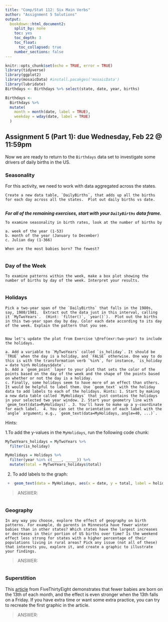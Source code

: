 ```yaml
---
title: "Comp/Stat 112: Six Main Verbs"
author: "Assignment 5 Solutions"
output:
  bookdown::html_document2:
    split_by: none
    toc: yes
    toc_depth: 3
    toc_float:
      toc_collapsed: true
    number_sections: false
---
```


```r
knitr::opts_chunk$set(echo = TRUE, error = TRUE)
library(tidyverse)
library(ggplot2)
library(mosaicData) #install.pacakges('mosaicData')
library(lubridate) 
Birthdays <- Birthdays %>% select(state, date, year, births)
```


```r
Birthdays <-
  Birthdays %>%
  mutate(
    month = month(date, label = TRUE),
    weekday = wday(date, label = TRUE)
  )
```

## Assignment 5 (Part 1): due Wednesday, Feb 22 @ 11:59pm {-}

Now we are ready to return to the `Birthdays` data set to investigate some drivers of daily births in the US.

### Seasonality {-}

For this activity, we need to work with data aggregated across the states.

```exercise
Create a new data table, `DailyBirths`, that adds up all the births for each day across all the states.  Plot out daily births vs date.

```

```r

```

***For all of the remaining exercises, start with your `DailyBirths` data frame.***

```exercise

To examine seasonality in birth rates, look at the number of births by

a. week of the year (1-53)
b. month of the year (January to December)
c. Julian day (1-366)

When are the most babies born? The fewest?

```

```r

```


### Day of the Week {-}

```exercise
To examine patterns within the week, make a box plot showing the number of births by day of the week. Interpret your results.

```


```r

```


### Holidays {-}

```exercise
Pick a two-year span of the `DailyBirths` that falls in the 1980s, say, 1980/1981.  Extract out the data just in this interval, calling it `MyTwoYears`.  (Hint: `filter()`, `year()`).  Plot out the births in this two-year span day by day. Color each date according to its day of the week. Explain the pattern that you see.

```

```r

```



```exercise
Now let's update the plot from Exercise \@ref(exr:two-year) to include the holidays.   

a. Add a variable to `MyTwoYears` called `is_holiday`. It should be `TRUE` when the day is a holiday, and `FALSE` otherwise. One way to do this is with the transformation verb `%in%`, for instance, `is_holiday = date %in% Holidays$date`.   
b. Add a `geom_point` layer to your plot that sets the color of the points based on the day of the week and the shape of the points based on whether or not the day is a holiday.   
c. Finally, some holidays seem to have more of an effect than others. It would be helpful to label them. Use `geom_text` with the holiday data to add labels to each of the holidays. Hints: 1. Start by making a new data table called `MyHolidays` that just contains the holidays in your selected two year window. 2. Start your geometry line with `geom_text(data=MyHolidays)`. 3. You'll have to make up a y-coordinate for each label.  4. You can set the orientation of each label with the `angle` argument; e.g., `geom_text(data=MyHolidays, angle=40, ...)`.

```

Hints:

1.To add the y-values in the `MyHolidays`, run the following code chunk: 
  

```r
MyTwoYears_holidays = MyTwoYears %>%
  filter(is_holiday)

MyHolidays = Holidays %>%
  filter(year %in% c(____, _____)) %>%
  mutate(total = MyTwoYears_holidays$total)
```

2. To add labels to the graph:

```r
 +  geom_text(data = MyHolidays, aes(x = date, y = total, label = holiday), size = 2.5, angle = 40)
```


> ANSWER:



```r

```

### Geography {-}

```exercise
In any way you choose, explore the effect of geography on birth patterns. For example, do parents in Minnesota have fewer winter babies than in other states? Which states have the largest increases or decreases in their portion of US births over time? Is the weekend effect less strong for states with a higher percentage of their populations living in rural areas? Pick any issue (not all of these) that interests you, explore it, and create a graphic to illustrate your findings.

```

> ANSWER:

```r

```


### Superstition {-}

This [article](https://fivethirtyeight.com/features/some-people-are-too-superstitious-to-have-a-baby-on-friday-the-13th/) from FiveThirtyEight demonstrates that fewer babies are born on the 13th of each month, and the effect is even stronger when the 13th falls on a Friday. If you have extra time or want some extra practice, you can try to recreate the first graphic in the article.

> ANSWER:

```r

```
